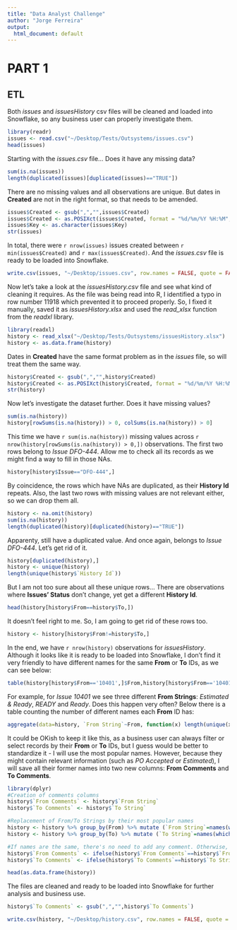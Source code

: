 ```yaml
---
title: "Data Analyst Challenge"
author: "Jorge Ferreira"
output:
  html_document: default
---
```


# PART 1  

## ETL  

Both *issues* and *issuesHistory* csv files will be cleaned and loaded into Snowflake, so any business user can properly investigate them.
```R
library(readr)
issues <- read.csv("~/Desktop/Tests/Outsystems/issues.csv")
head(issues)
```
Starting with the *issues.csv* file... Does it have any missing data? 
```R
sum(is.na(issues))
length(duplicated(issues)[duplicated(issues)=="TRUE"])
```
There are no missing values and all observations are unique.
But dates in **Created** are not in the right format, so that needs to be amended.
```R
issues$Created <- gsub(",","",issues$Created)
issues$Created <- as.POSIXct(issues$Created, format = "%d/%m/%Y %H:%M", tz="GMT")
issues$Key <- as.character(issues$Key)
str(issues)
```
In total, there were `r nrow(issues)` issues created between `r min(issues$Created)` and `r max(issues$Created)`. And the *issues.csv* file is ready to be loaded into Snowflake. 

```R
write.csv(issues, "~/Desktop/issues.csv", row.names = FALSE, quote = FALSE)
```

Now let's take a look at the *issuesHistory.csv* file and see what kind of cleaning it requires. As the file was being read into R, I identified a typo in row number 11918 which prevented it to proceed properly. So, I fixed it manually, saved it as *issuesHistory.xlsx* and used the *read_xlsx* function from the *readxl* library.
```R
library(readxl)
history <- read_xlsx("~/Desktop/Tests/Outsystems/issuesHistory.xlsx")
history <- as.data.frame(history)
```
Dates in **Created** have the same format problem as in the *issues* file, so will treat them the same way.
```R
history$Created <- gsub(",","",history$Created)
history$Created <- as.POSIXct(history$Created, format = "%d/%m/%Y %H:%M", tz="GMT")
str(history)
```
Now let's investigate the dataset further. Does it have missing values?
```R
sum(is.na(history))
history[rowSums(is.na(history)) > 0, colSums(is.na(history)) > 0]
```
This time we have `r sum(is.na(history))` missing values across `r nrow(history[rowSums(is.na(history)) > 0,])` observations. The first two rows belong to *Issue DFO-444*. Allow me to check all its records as we might find a way to fill in those NAs.
```R
history[history$Issue=="DFO-444",]
```
By coincidence, the rows which have NAs are duplicated, as their **History Id** repeats. Also, the last two rows with missing values are not relevant either, so we can drop them all.
```R
history <- na.omit(history)
sum(is.na(history))
length(duplicated(history)[duplicated(history)=="TRUE"])
```
Apparenty, still have a duplicated value. And once again, belongs to *Issue DFO-444*. Let's get rid of it. 
```R
history[duplicated(history),]
history <- unique(history)
length(unique(history$`History Id`))
```
But I am not too sure about all these unique rows... There are observations where **Issues' Status** don't change, yet get a different **History Id**. 
```R
head(history[history$From==history$To,])
```
It doesn't feel right to me. So, I am going to get rid of these rows too.
```R
history <- history[history$From!=history$To,]
```
In the end, we have `r nrow(history)` observations for *issuesHistory*. Although it looks like it is ready to be loaded into Snowflake, I don't find it very friendly to have different names for the same **From** or **To** IDs, as we can see below:
```R
table(history[history$From=='10401',]$From,history[history$From=='10401',]$`From String`)
```
For example, for *Issue 10401* we see three different **From Strings**: *Estimated & Ready*, *READY* and *Ready*. Does this happen very often? Below there is a table counting the number of different names each **From** ID has:
```R
aggregate(data=history, `From String`~From, function(x) length(unique(x)))
```
It could be OKish to keep it like this, as a business user can always filter or select records by their **From** or **To** IDs, but I guess would be better to standardize it - I will use the most popular names. 
However, because they might contain relevant information (such as *PO Accepted* or *Estimated*), I will save all their former names into two new columns: **From Comments** and **To Comments**. 
```R
library(dplyr)
#Creation of comments columns
history$`From Comments` <- history$`From String`
history$`To Comments` <- history$`To String`

#Replacement of From/To Strings by their most popular names 
history <- history %>% group_by(From) %>% mutate (`From String`=names(which.max(table(`From String`)))) %>% ungroup()
history <- history %>% group_by(To) %>% mutate (`To String`=names(which.max(table(`To String`)))) %>% ungroup()

#If names are the same, there's no need to add any comment. Otherwise, let's keep this information
history$`From Comments` <- ifelse(history$`From Comments`==history$`From String`,"No Comments",history$`From Comments`)
history$`To Comments` <- ifelse(history$`To Comments`==history$`To String`,"No Comments",history$`To Comments`)

head(as.data.frame(history))
```

The files are cleaned and ready to be loaded into Snowflake for further analysis and business use.
```R
history$`To Comments` <- gsub(",","",history$`To Comments`)
```
```R
write.csv(history, "~/Desktop/history.csv", row.names = FALSE, quote = FALSE)
```